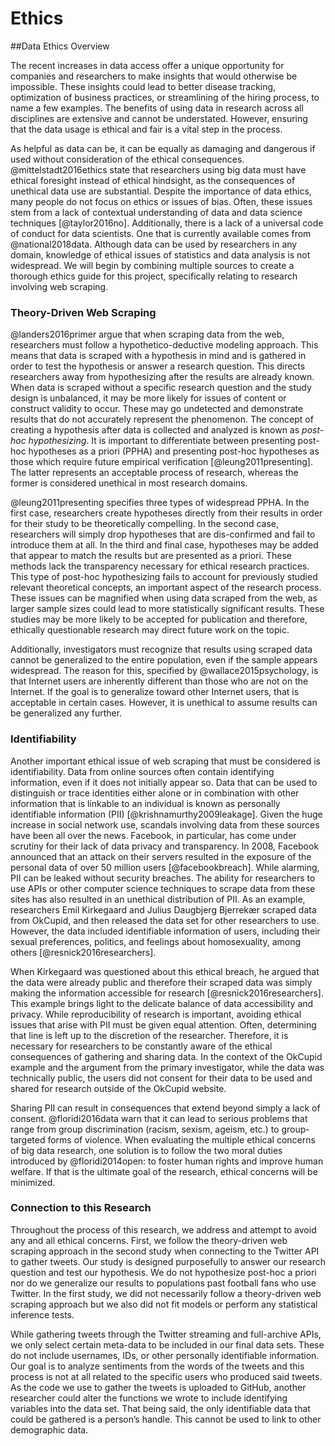 # Ethics {#ethics}

##Data Ethics Overview

The recent increases in data access offer a unique opportunity for companies and researchers to make insights that would otherwise be impossible. These insights could lead to better disease tracking, optimization of business practices, or streamlining of the hiring process, to name a few examples. The benefits of using data in research across all disciplines are extensive and cannot be understated. However, ensuring that the data usage is ethical and fair is a vital step in the process. 

As helpful as data can be, it can be equally as damaging and dangerous if used without consideration of the ethical consequences. @mittelstadt2016ethics state that researchers using big data must have ethical foresight instead of ethical hindsight, as the consequences of unethical data use are substantial. Despite the importance of data ethics, many people do not focus on ethics or issues of bias. Often, these issues stem from a lack of contextual understanding of data and data science techniques [@taylor2016no]. Additionally, there is a lack of a universal code of conduct for data scientists. One that is currently available comes from @national2018data. Although data can be used by researchers in any domain, knowledge of ethical issues of statistics and data analysis is not widespread. We will begin by combining multiple sources to create a thorough ethics guide for this project, specifically relating to research involving web scraping. 

### Theory-Driven Web Scraping

@landers2016primer argue that when scraping data from the web, researchers must follow a hypothetico-deductive modeling approach. This means that data is scraped with a hypothesis in mind and is gathered in order to test the hypothesis or answer a research question. This directs researchers away from hypothesizing after the results are already known. When data is scraped without a specific research question and the study design is unbalanced, it may be more likely for issues of content or construct validity to occur. These may go undetected and demonstrate results that do not accurately represent the phenomenon. The concept of creating a hypothesis after data is collected and analyzed is known as *post-hoc hypothesizing*. It is important to differentiate between presenting post-hoc hypotheses as a priori (PPHA) and presenting post-hoc hypotheses as those which require future empirical verification [@leung2011presenting]. The latter represents an acceptable process of research, whereas the former is considered unethical in most research domains.

@leung2011presenting specifies three types of widespread PPHA. In the first case, researchers create hypotheses directly from their results in order for their study to be theoretically compelling. In the second case, researchers will simply drop hypotheses that are dis-confirmed and fail to introduce them at all. In the third and final case, hypotheses may be added that appear to match the results but are presented as a priori. These methods lack the transparency necessary for ethical research practices. This type of post-hoc hypothesizing fails to account for previously studied relevant theoretical concepts, an important aspect of the research process. These issues can be magnified when using data scraped from the web, as larger sample sizes could lead to more statistically significant results. These studies may be more likely to be accepted for publication and therefore, ethically questionable research may direct future work on the topic. 

Additionally, investigators must recognize that results using scraped data cannot be generalized to the entire population, even if the sample appears widespread. The reason for this, specified by @wallace2015psychology, is that Internet users are inherently different than those who are not on the Internet. If the goal is to generalize toward other Internet users, that is acceptable in certain cases. However, it is unethical to assume results can be generalized any further. 

### Identifiability

Another important ethical issue of web scraping that must be considered is identifiability. Data from online sources often contain identifying information, even if it does not initially appear so. Data that can be used to distinguish or trace identities either alone or in combination with other information that is linkable to an individual is known as personally identifiable information (PII)  [@krishnamurthy2009leakage]. Given the huge increase in social network use, scandals involving data from these sources have been all over the news. Facebook, in particular, has come under scrutiny for their lack of data privacy and transparency. In 2008, Facebook announced that an attack on their servers resulted in the exposure of the personal data of over 50 million users [@facebookbreach]. While alarming, PII can be leaked without security breaches. The ability for researchers to use APIs or other computer science techniques to scrape data from these sites has also resulted in an unethical distribution of PII. As an example, researchers Emil Kirkegaard and Julius Daugbjerg Bjerrekær scraped data from OkCupid, and then released the data set for other researchers to use. However, the data included identifiable information of users, including their sexual preferences, politics, and feelings about homosexuality, among others [@resnick2016researchers]. 

When Kirkegaard was questioned about this ethical breach, he argued that the data were already public and therefore their scraped data was simply making the information accessible for research [@resnick2016researchers]. This example brings light to the delicate balance of data accessibility and privacy. While reproducibility of research is important, avoiding ethical issues that arise with PII must be given equal attention. Often, determining that line is left up to the discretion of the researcher. Therefore, it is necessary for researchers to be constantly aware of the ethical consequences of gathering and sharing data. In the context of the OkCupid example and the argument from the primary investigator, while the data was technically public, the users did not consent for their data to be used and shared for research outside of the OkCupid website. 

Sharing PII can result in consequences that extend beyond simply a lack of consent. @floridi2016data warn that it can lead to serious problems that range from group discrimination (racism, sexism, ageism, etc.) to group-targeted forms of violence. When evaluating the multiple ethical concerns of big data research, one solution is to follow the two moral duties introduced by @floridi2014open: to foster human rights and improve human welfare. If that is the ultimate goal of the research, ethical concerns will be minimized.

### Connection to this Research

Throughout the process of this research, we address and attempt to avoid any and all ethical concerns. First, we follow the theory-driven web scraping approach in the second study when connecting to the Twitter API to gather tweets. Our study is designed purposefully to answer our research question and test our hypothesis. We do not hypothesize post-hoc a priori nor do we generalize our results to populations past football fans who use Twitter. In the first study, we did not necessarily follow a theory-driven web scraping approach but we also did not fit models or perform any statistical inference tests.

While gathering tweets through the Twitter streaming and full-archive APIs, we only select certain meta-data to be included in our final data sets. These do not include usernames, IDs, or other personally identifiable information. Our goal is to analyze sentiments from the words of the tweets and this process is not at all related to the specific users who produced said tweets. As the code we use to gather the tweets is uploaded to GitHub, another researcher could alter the functions we wrote to include identifying variables into the data set. That being said, the only identifiable data that could be gathered is a person's handle. This cannot be used to link to other demographic data.
